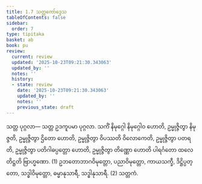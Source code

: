 ```yaml
---
title: 1.7 သတ္တကော်ဒ္ဒေသ
tableOfContents: false
sidebar:
  order: 7
type: tipitaka
basket: ab
book: pu
review:
  current: review
  updated: '2025-10-23T09:21:30.343063'
  updated_by: ''
  notes: ''
  history:
  - state: review
    date: '2025-10-23T09:21:30.343063'
    updated_by: ''
    notes: ''
    previous_state: draft
---
```



<ReviewStatus review={frontmatter.review} showDetails={true} />

<HypothesisAnnotation frontmatter={frontmatter} />

<DynamicBreadcrumb />

<Division number="13" book="pu" e="ch" v="31" p="112">

<Paragraph number="162" book="pu">
<Emphasis>သတ္တ ပုဂ္ဂလာ—</Emphasis>
</Paragraph>

<Paragraph number="163" book="pu">
သတ္တ ဥဒကူပမာ ပုဂ္ဂလာ. သကိံ နိမုဂ္ဂေါ နိမုဂ္ဂေါဝ ဟောတိ, ဥမ္မုဇ္ဇိတွာ နိမုဇ္ဇတိ, ဥမ္မုဇ္ဇိတွာ ဌိတော ဟောတိ, ဥမ္မုဇ္ဇိတွာ ဝိပဿတိ ဝိလောကေတိ, ဥမ္မုဇ္ဇိတွာ ပတရတိ, ဥမ္မုဇ္ဇိတွာ ပတိဂါဓပ္ပတ္တော ဟောတိ, ဥမ္မုဇ္ဇိတွာ တိဏ္ဏော ဟောတိ ပါရင်္ဂတော ထလေ တိဋ္ဌတိ ဗြာဟ္မဏော. (1)
</Paragraph>

<Paragraph number="164" book="pu">
ဥဘတောဘာဂဝိမုတ္တော, ပညာဝိမုတ္တော, ကာယသက္ခီ, ဒိဋ္ဌိပ္ပတ္တော, သဒ္ဓါဝိမုတ္တော, ဓမ္မာနုသာရီ, သဒ္ဓါနုသာရီ. (2)

</Paragraph>
</Division>

<Paragraph number="165" type="center" book="pu">
သတ္တကံ.
</Paragraph>